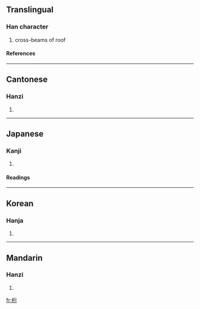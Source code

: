 {{see|航}}

==Translingual==
===Han character===
{{Han char|rn=75|rad=木|as=06|sn=10|four=4192<sub>1</sub>|canj=木竹人弓 (DHON)}}
# cross-beams of roof
====References====
{{Han ref|kx=0525.010|dkj=14754|dj=0913.060|hdz=21201.090|uh=6841|ud=26689|bh=AEEC|bd=44780}}

----
==Cantonese==
===Hanzi===
{{yue-hanzi|jyut=|y=hang4, hong4 hong6}}
# {{defn|Cantonese}}

----
==Japanese==
===Kanji===
{{ja-kanji|grade=|rs=木06}}
# {{defn|Japanese}} 
====Readings====
{{ja-readings|on=[[こう]] (kō)|kun=[[けた]] (keta)}}

----
==Korean==
===Hanja===
{{ko-hanja|hangeul=[[항]], [[형]]|eumhun=|rv=hang, hyeong|mr=hang, hyŏng|y=hang, heyng}}
# {{defn|Korean}}

----
==Mandarin==
===Hanzi===
{{cmn-hanzi|pin=[[háng]] (hang2)|wg=hang<sup>2</sup>}}
# {{defn|Mandarin}}

[[fr:桁]]